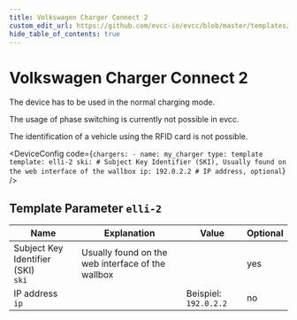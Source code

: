 ```yaml
---
title: Volkswagen Charger Connect 2
custom_edit_url: https://github.com/evcc-io/evcc/blob/master/templates/definition/charger/elli-2.yaml
hide_table_of_contents: true
---
```



# Volkswagen Charger Connect 2

<DeviceFeatures features="iso151182,mA,eebus" />

The device has to be used in the normal charging mode.

The usage of phase switching is currently not possible in evcc.

The identification of a vehicle using the RFID card is not possible.


<DeviceConfig code={`chargers:
    - name: my_charger
      type: template
      template: elli-2
      ski: # Subject Key Identifier (SKI), Usually found on the web interface of the wallbox
      ip: 192.0.2.2 # IP address, optional`}  />

## Template Parameter `elli-2`

| Name | Explanation | Value | Optional |
|-----------|-------------|-------|----------|
| Subject Key Identifier (SKI)<br/>`ski` | Usually found on the web interface of the wallbox |  | yes |
| IP address<br/>`ip` |  | Beispiel: `192.0.2.2` | no |

